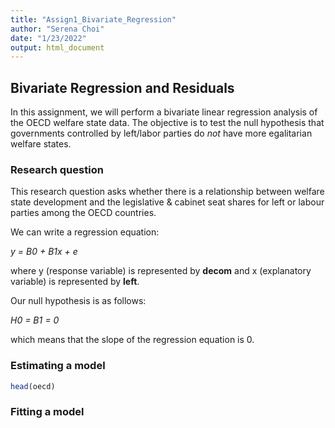 ```yaml
---
title: "Assign1_Bivariate_Regression"
author: "Serena Choi"
date: "1/23/2022"
output: html_document
---
```


## Bivariate Regression and Residuals

In this assignment, we will perform a bivariate linear regression analysis of the OECD welfare state data. The objective is to test the null hypothesis that governments controlled by left/labor parties do *not* have more egalitarian welfare states. 


### Research question 

This research question asks whether there is a relationship between welfare state development and the legislative & cabinet seat shares for left or labour parties among the OECD countries.

We can write a regression equation: 

*y = B0 + B1x + e* 

where y (response variable) is represented by **decom** and x (explanatory variable) is represented by **left**. 

Our null hypothesis is as follows: 

*H0 = B1 = 0*

which means that the slope of the regression equation is 0. 


### Estimating a model 

```r
head(oecd)
```

### Fitting a model 
